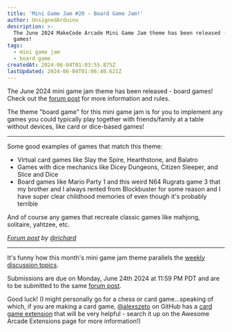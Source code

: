```yaml
---
title: 'Mini Game Jam #20 - Board Game Jam!'
author: UnsignedArduino
description: >-
  The June 2024 MakeCode Arcade Mini Game Jam theme has been released - board
  games!
tags:
  - mini game jam
  - board game
createdAt: 2024-06-04T01:03:55.875Z
lastUpdated: 2024-06-04T01:06:40.621Z
---
```


The June 2024 mini game jam theme has been released - board games! Check out the [forum post](https://forum.makecode.com/t/announcement-makecode-arcade-mini-game-jam-20-board-game-jam/29077?u=unsignedarduino) for more information and rules.

The theme "board game" for this mini game jam is for you to implement any games you could typically play together with friends/family at a table without devices, like card or dice-based games!

***

Some good examples of games that match this theme:

* Virtual card games like Slay the Spire, Hearthstone, and Balatro
* Games with dice mechanics like Dicey Dungeons, Citizen Sleeper, and Slice and Dice
* Board games like Mario Party 1 and this weird N64 Rugrats game 3 that my brother and I always rented from Blockbuster for some reason and I have super clear childhood memories of even though it's probably terrible

And of course any games that recreate classic games like mahjong, solitaire, yahtzee, etc.

*[Forum post](https://forum.makecode.com/t/announcement-makecode-arcade-mini-game-jam-20-board-game-jam/29077?u=unsignedarduino) by [@richard](https://forum.makecode.com/u/richard)*

***

It's funny how this month's mini game jam theme parallels the [weekly discussion topics](https://forum.makecode.com/t/weekly-topic-favorite-board-game/29067?u=unsignedarduino).

Submissions are due on Monday, June 24th 2024 at 11:59 PM PDT and are to be submitted to the same [forum post](https://forum.makecode.com/t/announcement-makecode-arcade-mini-game-jam-20-board-game-jam/29077?u=unsignedarduino).

Good luck! (I might personally go for a chess or card game...speaking of which, if you are making a card game, [@alexszeto](https://github.com/alexszeto) on GitHub has a [card game extension](https://github.com/alexszeto/card-kit) that will be very helpful - search it up on the Awesome Arcade Extensions page for more information!)
